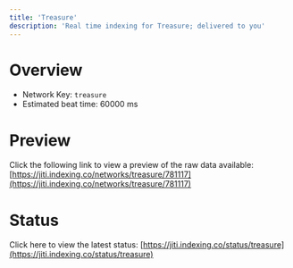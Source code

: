 ```yaml
---
title: 'Treasure'
description: 'Real time indexing for Treasure; delivered to you'
---
```


# Overview
- Network Key: `treasure`
- Estimated beat time: 60000 ms

# Preview
Click the following link to view a preview of the raw data available: [https://jiti.indexing.co/networks/treasure/781117](https://jiti.indexing.co/networks/treasure/781117)

# Status
Click here to view the latest status: [https://jiti.indexing.co/status/treasure](https://jiti.indexing.co/status/treasure)
